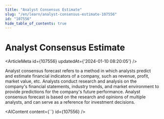 ```yaml
---
title: "Analyst Consensus Estimate"
slug: "/en/learn/analyst-consensus-estimate-107556"
id: "107556"
hide_table_of_contents: true
---
```



# Analyst Consensus Estimate

<ArticleMeta id={107556} updatedAt={'2024-01-10 08:20:05'} />
<div className='border-solid border-b border-t-0 my-4 border-[var(--ifm-color-gray-300)]' />

Analyst consensus forecast refers to a method in which analysts predict and estimate financial indicators of a company, such as revenue, profit, market value, etc. Analysts conduct research and analysis on the company's financial statements, industry trends, and market environment to provide predictions for the company's future performance. Analyst consensus forecast is based on the research and opinions of multiple analysts, and can serve as a reference for investment decisions.

<AIContent content={``} id={107556} />
